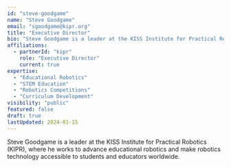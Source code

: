 ```yaml
---
id: "steve-goodgame"
name: "Steve Goodgame"
email: "sgoodgame@kipr.org"
title: "Executive Director"
bio: "Steve Goodgame is a leader at the KISS Institute for Practical Robotics (KIPR), where he works to advance educational robotics and make robotics technology accessible to students and educators worldwide."
affiliations:
  - partnerId: "kipr"
    role: "Executive Director"
    current: true
expertise:
  - "Educational Robotics"
  - "STEM Education"
  - "Robotics Competitions"
  - "Curriculum Development"
visibility: "public"
featured: false
draft: true
lastUpdated: 2024-01-15
---
```


Steve Goodgame is a leader at the KISS Institute for Practical Robotics (KIPR), where he works to advance educational robotics and make robotics technology accessible to students and educators worldwide.
